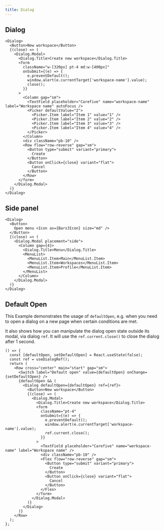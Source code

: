 ```yaml
---
title: Dialog
---
```


## Dialog

```tsx preview
<Dialog>
  <Button>New workspace</Button>
  {(close) => (
    <Dialog.Modal>
      <Dialog.Title>Create new workspace</Dialog.Title>
      <form
        className="w-[320px] pt-4 md:w-[400px]"
        onSubmit={(e) => {
          e.preventDefault();
          window.alert(e.currentTarget['workspace-name'].value);
          close();
        }}
      >
        <Column gap="sm">
          <TextField placeholder="Carefive" name="workspace-name" label="Workspace name" autoFocus />
          <Picker defaultValue="2">
            <Picker.Item label="Item 1" value="1" />
            <Picker.Item label="Item 2" value="2" />
            <Picker.Item label="Item 3" value="3" />
            <Picker.Item label="Item 4" value="4" />
          </Picker>
        </Column>
        <div className="pb-10" />
        <Row flow="row-reverse" gap="sm">
          <Button type="submit" variant="primary">
            Create
          </Button>
          <Button onClick={close} variant="flat">
            Cancel
          </Button>
        </Row>
      </form>
    </Dialog.Modal>
  )}
</Dialog>
```

## Side panel

```tsx preview
<Dialog>
  <Button>
    Open menu <Icon as={Bars3Icon} size="md" />
  </Button>
  {(close) => (
    <Dialog.Modal placement="side">
      <Column gap={4}>
        <Dialog.Title>Menu</Dialog.Title>
        <MenuList>
          <MenuList.Item>Main</MenuList.Item>
          <MenuList.Item>Workspaces</MenuList.Item>
          <MenuList.Item>Profile</MenuList.Item>
        </MenuList>
      </Column>
    </Dialog.Modal>
  )}
</Dialog>
```

## Default Open

This Example demonstrates the usage of `defaultOpen`, e.g. when you need to open a dialog on a new page when certain conditions are met.

It also shows how you can manipulate the dialog open state outside its modal, via dialog `ref`. It will use the `ref.current.close()` to close the dialog after 1 second.

```tsx preview
() => {
  const [defaultOpen, setDefaultOpen] = React.useState(false);
  const ref = useDialogRef();
  return (
    <Row cross="center" main="start" gap="sm">
      <Switch label="Default open" value={defaultOpen} onChange={setDefaultOpen} />
      {defaultOpen && (
        <Dialog defaultOpen={defaultOpen} ref={ref}>
          <Button>New workspace</Button>
          {(close) => (
            <Dialog.Modal>
              <Dialog.Title>Create new workspace</Dialog.Title>
              <form
                className="pt-4"
                onSubmit={(e) => {
                  e.preventDefault();
                  window.alert(e.currentTarget['workspace-name'].value);
                  ref.current.close();
                }}
              >
                <TextField placeholder="Carefive" name="workspace-name" label="Workspace name" />
                <div className="pb-10" />
                <Flex flow="row-reverse" gap="sm">
                  <Button type="submit" variant="primary">
                    Create
                  </Button>
                  <Button onClick={close} variant="flat">
                    Cancel
                  </Button>
                </Flex>
              </form>
            </Dialog.Modal>
          )}
        </Dialog>
      )}
    </Row>
  );
};
```
